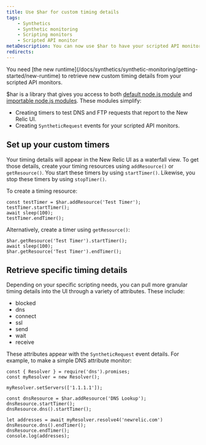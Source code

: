 ```yaml
---
title: Use $har for custom timing details
tags:
    - Synthetics
    - Synthetic monitoring
    - Scripting monitors
    - Scripted API monitor
metaDescription: You can now use $har to have your scripted API monitors report custom timing details that appear in the New Relic UI.
redirects:
---
```


<Callout variant="important">
You need [the new runtime](/docs/synthetics/synthetic-monitoring/getting-started/new-runtime) to retrieve new custom timing details from your scripted API monitors. 
</Callout>

$har is a library that gives you access to both [default node.js module](/docs/synthetics/synthetic-monitoring/scripting-monitors/import-nodejs-modules/#supported-core-modules) and [importable node.js modules](/docs/synthetics/synthetic-monitoring/using-monitors/manage-monitor-runtimes/#v0). These modules simplify:

* Creating timers to test DNS and FTP requests that report to the New Relic UI.
* Creating `SyntheticRequest` events for your scripted API monitors. 

## Set up your custom timers

Your timing details will appear in the New Relic UI as a waterfall view. To get those details, create your timing resources using `addResource()` or `getResource()`. You start these timers by using `startTimer()`. Likewise, you stop these timers by using `stopTimer()`. 

To create a timing resource: 

```
const testTimer = $har.addResource('Test Timer');
testTimer.startTimer();
await sleep(100);
testTimer.endTimer();
```

Alternatively, create a timer using `getResource()`:

```
$har.getResource('Test Timer').startTimer();
await sleep(100);
$har.getResource('Test Timer').endTimer();
```

## Retrieve specific timing details  

Depending on your specific scripting needs, you can pull more granular timing details into the UI through a variety of attributes. These include: 

* blocked
* dns
* connect
* ssl
* send
* wait
* receive

These attributes appear with the `SyntheticRequest` event details. For example, to make a simple DNS attribute monitor:

```
const { Resolver } = require('dns').promises;
const myResolver = new Resolver();

myResolver.setServers(['1.1.1.1']);

const dnsResource = $har.addResource('DNS Lookup');
dnsResource.startTimer();
dnsResource.dns().startTimer();

let addresses = await myResolver.resolve4('newrelic.com')
dnsResource.dns().endTimer();
dnsResource.endTimer();
console.log(addresses);
```